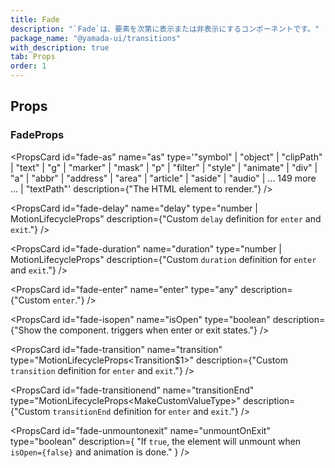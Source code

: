```yaml
---
title: Fade
description: "`Fade`は、要素を次第に表示または非表示にするコンポーネントです。"
package_name: "@yamada-ui/transitions"
with_description: true
tab: Props
order: 1
---
```


## Props

### FadeProps

<PropsCard id="fade-_accept" name="_accept" type="CSSUIObject" />

<PropsCard id="fade-_active" name="_active" type="CSSUIObject" />

<PropsCard id="fade-_after" name="_after" type="CSSUIObject" />

<PropsCard id="fade-_anylink" name="_anyLink" type="CSSUIObject" />

<PropsCard id="fade-_autofill" name="_autofill" type="CSSUIObject" />

<PropsCard id="fade-_backdrop" name="_backdrop" type="CSSUIObject" />

<PropsCard id="fade-_before" name="_before" type="CSSUIObject" />

<PropsCard id="fade-_between" name="_between" type="CSSUIObject" />

<PropsCard id="fade-_blank" name="_blank" type="CSSUIObject" />

<PropsCard id="fade-_checked" name="_checked" type="CSSUIObject" />

<PropsCard id="fade-_cue" name="_cue" type="CSSUIObject" />

<PropsCard id="fade-_cueregion" name="_cueRegion" type="CSSUIObject" />

<PropsCard id="fade-_dark" name="_dark" type="CSSUIObject" />

<PropsCard id="fade-_default" name="_default" type="CSSUIObject" />

<PropsCard id="fade-_disabled" name="_disabled" type="CSSUIObject" />

<PropsCard id="fade-_empty" name="_empty" type="CSSUIObject" />

<PropsCard id="fade-_enabled" name="_enabled" type="CSSUIObject" />

<PropsCard id="fade-_end" name="_end" type="CSSUIObject" />

<PropsCard id="fade-_even" name="_even" type="CSSUIObject" />

<PropsCard id="fade-_expanded" name="_expanded" type="CSSUIObject" />

<PropsCard id="fade-_fileselector" name="_fileSelector" type="CSSUIObject" />

<PropsCard id="fade-_filled" name="_filled" type="CSSUIObject" />

<PropsCard id="fade-_first" name="_first" type="CSSUIObject" />

<PropsCard id="fade-_firstletter" name="_firstLetter" type="CSSUIObject" />

<PropsCard id="fade-_firstline" name="_firstLine" type="CSSUIObject" />

<PropsCard id="fade-_focus" name="_focus" type="CSSUIObject" />

<PropsCard id="fade-_focusvisible" name="_focusVisible" type="CSSUIObject" />

<PropsCard id="fade-_focuswithin" name="_focusWithin" type="CSSUIObject" />

<PropsCard id="fade-_fullscreen" name="_fullScreen" type="CSSUIObject" />

<PropsCard id="fade-_grabbed" name="_grabbed" type="CSSUIObject" />

<PropsCard id="fade-_groupaccept" name="_groupAccept" type="CSSUIObject" />

<PropsCard id="fade-_groupactive" name="_groupActive" type="CSSUIObject" />

<PropsCard id="fade-_groupblank" name="_groupBlank" type="CSSUIObject" />

<PropsCard id="fade-_groupchecked" name="_groupChecked" type="CSSUIObject" />

<PropsCard id="fade-_groupdisabled" name="_groupDisabled" type="CSSUIObject" />

<PropsCard id="fade-_groupenabled" name="_groupEnabled" type="CSSUIObject" />

<PropsCard id="fade-_groupexpanded" name="_groupExpanded" type="CSSUIObject" />

<PropsCard id="fade-_groupfocus" name="_groupFocus" type="CSSUIObject" />

<PropsCard
  id="fade-_groupfocusvisible"
  name="_groupFocusVisible"
  type="CSSUIObject"
/>

<PropsCard
  id="fade-_groupfocuswithin"
  name="_groupFocusWithin"
  type="CSSUIObject"
/>

<PropsCard id="fade-_groupgrabbed" name="_groupGrabbed" type="CSSUIObject" />

<PropsCard
  id="fade-_grouphorizontal"
  name="_groupHorizontal"
  type="CSSUIObject"
/>

<PropsCard id="fade-_grouphover" name="_groupHover" type="CSSUIObject" />

<PropsCard id="fade-_groupidle" name="_groupIdle" type="CSSUIObject" />

<PropsCard id="fade-_groupinvalid" name="_groupInvalid" type="CSSUIObject" />

<PropsCard id="fade-_grouploaded" name="_groupLoaded" type="CSSUIObject" />

<PropsCard id="fade-_grouploading" name="_groupLoading" type="CSSUIObject" />

<PropsCard id="fade-_groupoptional" name="_groupOptional" type="CSSUIObject" />

<PropsCard
  id="fade-_groupplaceholdershown"
  name="_groupPlaceholderShown"
  type="CSSUIObject"
/>

<PropsCard id="fade-_grouppressed" name="_groupPressed" type="CSSUIObject" />

<PropsCard id="fade-_groupreadonly" name="_groupReadOnly" type="CSSUIObject" />

<PropsCard
  id="fade-_groupreadwrite"
  name="_groupReadWrite"
  type="CSSUIObject"
/>

<PropsCard id="fade-_groupreject" name="_groupReject" type="CSSUIObject" />

<PropsCard id="fade-_grouprequired" name="_groupRequired" type="CSSUIObject" />

<PropsCard id="fade-_groupselected" name="_groupSelected" type="CSSUIObject" />

<PropsCard
  id="fade-_groupuserinvalid"
  name="_groupUserInvalid"
  type="CSSUIObject"
/>

<PropsCard id="fade-_groupvalid" name="_groupValid" type="CSSUIObject" />

<PropsCard id="fade-_groupvertical" name="_groupVertical" type="CSSUIObject" />

<PropsCard id="fade-_hidden" name="_hidden" type="CSSUIObject" />

<PropsCard id="fade-_holiday" name="_holiday" type="CSSUIObject" />

<PropsCard id="fade-_horizontal" name="_horizontal" type="CSSUIObject" />

<PropsCard id="fade-_hover" name="_hover" type="CSSUIObject" />

<PropsCard id="fade-_idle" name="_idle" type="CSSUIObject" />

<PropsCard id="fade-_indeterminate" name="_indeterminate" type="CSSUIObject" />

<PropsCard id="fade-_inrange" name="_inRange" type="CSSUIObject" />

<PropsCard id="fade-_invalid" name="_invalid" type="CSSUIObject" />

<PropsCard id="fade-_last" name="_last" type="CSSUIObject" />

<PropsCard id="fade-_light" name="_light" type="CSSUIObject" />

<PropsCard id="fade-_link" name="_link" type="CSSUIObject" />

<PropsCard id="fade-_loaded" name="_loaded" type="CSSUIObject" />

<PropsCard id="fade-_loading" name="_loading" type="CSSUIObject" />

<PropsCard id="fade-_marker" name="_marker" type="CSSUIObject" />

<PropsCard id="fade-_mediadark" name="_mediaDark" type="CSSUIObject" />

<PropsCard id="fade-_medialight" name="_mediaLight" type="CSSUIObject" />

<PropsCard
  id="fade-_mediareducemotion"
  name="_mediaReduceMotion"
  type="CSSUIObject"
/>

<PropsCard id="fade-_modal" name="_modal" type="CSSUIObject" />

<PropsCard id="fade-_nativeactive" name="_nativeActive" type="CSSUIObject" />

<PropsCard id="fade-_nativechecked" name="_nativeChecked" type="CSSUIObject" />

<PropsCard
  id="fade-_nativedisabled"
  name="_nativeDisabled"
  type="CSSUIObject"
/>

<PropsCard id="fade-_nativefocus" name="_nativeFocus" type="CSSUIObject" />

<PropsCard
  id="fade-_nativefocusvisible"
  name="_nativeFocusVisible"
  type="CSSUIObject"
/>

<PropsCard
  id="fade-_nativefocuswithin"
  name="_nativeFocusWithin"
  type="CSSUIObject"
/>

<PropsCard id="fade-_nativehidden" name="_nativeHidden" type="CSSUIObject" />

<PropsCard id="fade-_nativehover" name="_nativeHover" type="CSSUIObject" />

<PropsCard
  id="fade-_nativereadonly"
  name="_nativeReadOnly"
  type="CSSUIObject"
/>

<PropsCard id="fade-_nativetarget" name="_nativeTarget" type="CSSUIObject" />

<PropsCard id="fade-_nativevalid" name="_nativeValid" type="CSSUIObject" />

<PropsCard id="fade-_notfirst" name="_notFirst" type="CSSUIObject" />

<PropsCard id="fade-_notlast" name="_notLast" type="CSSUIObject" />

<PropsCard id="fade-_nottarget" name="_notTarget" type="CSSUIObject" />

<PropsCard id="fade-_odd" name="_odd" type="CSSUIObject" />

<PropsCard id="fade-_only" name="_only" type="CSSUIObject" />

<PropsCard id="fade-_optional" name="_optional" type="CSSUIObject" />

<PropsCard id="fade-_outrange" name="_outRange" type="CSSUIObject" />

<PropsCard id="fade-_outside" name="_outside" type="CSSUIObject" />

<PropsCard id="fade-_paused" name="_paused" type="CSSUIObject" />

<PropsCard id="fade-_peeraccept" name="_peerAccept" type="CSSUIObject" />

<PropsCard id="fade-_peeractive" name="_peerActive" type="CSSUIObject" />

<PropsCard id="fade-_peerblank" name="_peerBlank" type="CSSUIObject" />

<PropsCard id="fade-_peerchecked" name="_peerChecked" type="CSSUIObject" />

<PropsCard id="fade-_peerdisabled" name="_peerDisabled" type="CSSUIObject" />

<PropsCard id="fade-_peerenabled" name="_peerEnabled" type="CSSUIObject" />

<PropsCard id="fade-_peerexpanded" name="_peerExpanded" type="CSSUIObject" />

<PropsCard id="fade-_peerfocus" name="_peerFocus" type="CSSUIObject" />

<PropsCard
  id="fade-_peerfocusvisible"
  name="_peerFocusVisible"
  type="CSSUIObject"
/>

<PropsCard
  id="fade-_peerfocuswithin"
  name="_peerFocusWithin"
  type="CSSUIObject"
/>

<PropsCard id="fade-_peergrabbed" name="_peerGrabbed" type="CSSUIObject" />

<PropsCard
  id="fade-_peerhorizontal"
  name="_peerHorizontal"
  type="CSSUIObject"
/>

<PropsCard id="fade-_peerhover" name="_peerHover" type="CSSUIObject" />

<PropsCard id="fade-_peeridle" name="_peerIdle" type="CSSUIObject" />

<PropsCard id="fade-_peerinvalid" name="_peerInvalid" type="CSSUIObject" />

<PropsCard id="fade-_peerloaded" name="_peerLoaded" type="CSSUIObject" />

<PropsCard id="fade-_peerloading" name="_peerLoading" type="CSSUIObject" />

<PropsCard id="fade-_peeroptional" name="_peerOptional" type="CSSUIObject" />

<PropsCard
  id="fade-_peerplaceholdershown"
  name="_peerPlaceholderShown"
  type="CSSUIObject"
/>

<PropsCard id="fade-_peerpressed" name="_peerPressed" type="CSSUIObject" />

<PropsCard id="fade-_peerreadonly" name="_peerReadOnly" type="CSSUIObject" />

<PropsCard id="fade-_peerreadwrite" name="_peerReadWrite" type="CSSUIObject" />

<PropsCard id="fade-_peerreject" name="_peerReject" type="CSSUIObject" />

<PropsCard id="fade-_peerrequired" name="_peerRequired" type="CSSUIObject" />

<PropsCard id="fade-_peerselected" name="_peerSelected" type="CSSUIObject" />

<PropsCard
  id="fade-_peeruserinvalid"
  name="_peerUserInvalid"
  type="CSSUIObject"
/>

<PropsCard id="fade-_peervalid" name="_peerValid" type="CSSUIObject" />

<PropsCard id="fade-_peervertical" name="_peerVertical" type="CSSUIObject" />

<PropsCard id="fade-_picture" name="_picture" type="CSSUIObject" />

<PropsCard id="fade-_placeholder" name="_placeholder" type="CSSUIObject" />

<PropsCard
  id="fade-_placeholdershown"
  name="_placeholderShown"
  type="CSSUIObject"
/>

<PropsCard id="fade-_playing" name="_playing" type="CSSUIObject" />

<PropsCard id="fade-_pressed" name="_pressed" type="CSSUIObject" />

<PropsCard id="fade-_print" name="_print" type="CSSUIObject" />

<PropsCard id="fade-_readonly" name="_readOnly" type="CSSUIObject" />

<PropsCard id="fade-_readwrite" name="_readWrite" type="CSSUIObject" />

<PropsCard id="fade-_reject" name="_reject" type="CSSUIObject" />

<PropsCard id="fade-_required" name="_required" type="CSSUIObject" />

<PropsCard id="fade-_ripple" name="_ripple" type="CSSUIObject" />

<PropsCard id="fade-_scrollbar" name="_scrollbar" type="CSSUIObject" />

<PropsCard
  id="fade-_scrollbarbutton"
  name="_scrollbarButton"
  type="CSSUIObject"
/>

<PropsCard
  id="fade-_scrollbarcorner"
  name="_scrollbarCorner"
  type="CSSUIObject"
/>

<PropsCard
  id="fade-_scrollbarthumb"
  name="_scrollbarThumb"
  type="CSSUIObject"
/>

<PropsCard
  id="fade-_scrollbartrack"
  name="_scrollbarTrack"
  type="CSSUIObject"
/>

<PropsCard
  id="fade-_scrollbartrackpiece"
  name="_scrollbarTrackPiece"
  type="CSSUIObject"
/>

<PropsCard id="fade-_selected" name="_selected" type="CSSUIObject" />

<PropsCard id="fade-_selection" name="_selection" type="CSSUIObject" />

<PropsCard id="fade-_start" name="_start" type="CSSUIObject" />

<PropsCard id="fade-_target" name="_target" type="CSSUIObject" />

<PropsCard id="fade-_today" name="_today" type="CSSUIObject" />

<PropsCard id="fade-_userinvalid" name="_userInvalid" type="CSSUIObject" />

<PropsCard id="fade-_valid" name="_valid" type="CSSUIObject" />

<PropsCard id="fade-_vertical" name="_vertical" type="CSSUIObject" />

<PropsCard id="fade-_visited" name="_visited" type="CSSUIObject" />

<PropsCard id="fade-_weekend" name="_weekend" type="CSSUIObject" />

<PropsCard
  id="fade-as"
  name="as"
  type='"symbol" | "object" | "clipPath" | "text" | "g" | "marker" | "mask" | "p" | "filter" | "style" | "animate" | "div" | "a" | "abbr" | "address" | "area" | "article" | "aside" | "audio" | ... 149 more ... | "textPath"'
  description={"The HTML element to render."}
/>

<PropsCard
  id="fade-delay"
  name="delay"
  type="number | MotionLifecycleProps<number>"
  description={"Custom `delay` definition for `enter` and `exit`."}
/>

<PropsCard
  id="fade-duration"
  name="duration"
  type="number | MotionLifecycleProps<number>"
  description={"Custom `duration` definition for `enter` and `exit`."}
/>

<PropsCard
  id="fade-enter"
  name="enter"
  type="any"
  description={"Custom `enter`."}
/>

<PropsCard
  id="fade-isopen"
  name="isOpen"
  type="boolean"
  description={"Show the component. triggers when enter or exit states."}
/>

<PropsCard
  id="fade-transition"
  name="transition"
  type="MotionLifecycleProps<Transition$1>"
  description={"Custom `transition` definition for `enter` and `exit`."}
/>

<PropsCard
  id="fade-transitionend"
  name="transitionEnd"
  type="MotionLifecycleProps<MakeCustomValueType<TargetProperties>>"
  description={"Custom `transitionEnd` definition for `enter` and `exit`."}
/>

<PropsCard
  id="fade-unmountonexit"
  name="unmountOnExit"
  type="boolean"
  description={
    "If `true`, the element will unmount when `isOpen={false}` and animation is done."
  }
/>
